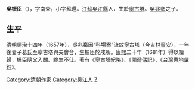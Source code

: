 '''吳桭臣'''（{{bd|1664年||？|catIdx=W}}），字南榮，小字蘇還。[[江蘇|江蘇]][[吳江縣|吳江縣]]人，生於[[寧古塔|寧古塔]]。[[吳兆騫|吳兆騫]]之子。

==生平==
[[清朝|清朝]][[順治|順治]]十四年（1657年），吳兆騫因“[[科場案|科場案]]”流放[[寧古塔|寧古塔]]（今[[吉林|吉林]][[甯安|甯安]]），一年後妻子葛氏至寧古塔與夫會合，生桭臣於戍所。[[康熙|康熙]]二十年（1681年）得以贖歸，桭臣隨父入關。終生不仕。著有《[[寧古塔紀略|寧古塔紀略]]》、《[[閩遊偶記|閩遊偶記]]》、《[[台灣輿地彙鈔|台灣輿地彙鈔]]》。

{{Normdaten}}
{{DEFAULTSORT:Wu Zhenchen}}
[[Category:清朝作家|Category:清朝作家]]
[[Category:吴江人|Category:吴江人]]
[[Category:吴姓|Z]]
{{清朝人物小作品}}